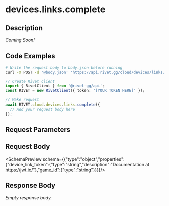 
# devices.links.complete



## Description

*Coming Soon!*


## Code Examples

<CodeGroup title='Request' tag='POST' label='https://api.rivet.gg/cloud/devices/links/complete'>

```bash {{ "title": "cURL" }}
# Write the request body to body.json before running
curl -X POST -d '@body.json' 'https://api.rivet.gg/cloud/devices/links/complete'
```

```ts
// Create Rivet client
import { RivetClient } from '@rivet-gg/api';
const RIVET = new RivetClient({ token: '[YOUR TOKEN HERE]' });

// Make request
await RIVET.cloud.devices.links.complete({
  // Add your request body here
});
```

</CodeGroup>

## Request Parameters

## Request Body
<SchemaPreview schema={{"type":"object","properties":{"device_link_token":{"type":"string","description":"Documentation at https://jwt.io/"},"game_id":{"type":"string"}}}}/>
## Response Body
_Empty response body._
